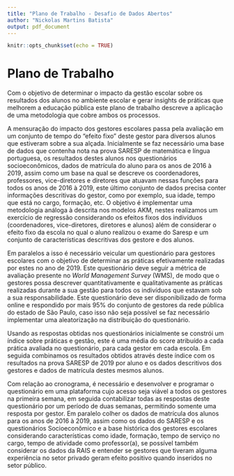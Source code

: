 ```yaml
---
title: "Plano de Trabalho - Desafio de Dados Abertos"
author: "Nickolas Martins Batista"
output: pdf_document
---
```


```r
knitr::opts_chunk$set(echo = TRUE)
```

# Plano de Trabalho

  Com o objetivo de determinar o impacto da gestão escolar sobre os resultados dos alunos no ambiente escolar e gerar insights de práticas que melhorem a educação pública este plano de trabalho descreve a aplicação de uma metodologia que cobre ambos os processos.
 
  A mensuração do impacto dos gestores escolares passa pela avaliação em um conjunto de tempo do "efeito fixo" deste gestor para diversos alunos que estiveram sobre a sua alçada. Inicialmente se faz necessário uma base de dados que contenha nota na prova SARESP de matemática e língua portuguesa, os resultados destes alunos nos questionários socioeconômicos, dados de matrícula do aluno para os anos de 2016 à 2019, assim como um base na qual se descreve os coordenadores, professores, vice-diretores e diretores que atuavam nessas funções para todos os anos de 2016 à 2019, este último conjunto de dados precisa conter informações descritivas do gestor, como por exemplo, sua idade, tempo que está no cargo, formação, etc. O objetivo é implementar uma metodologia análoga à descrita nos modelos AKM, nestes realizamos um exercício de regressão considerando os efeitos fixos dos indivíduos (coordenadores, vice-diretores, diretores e alunos) além de considerar o efeito fixo da escola no qual o aluno realizou o exame do Saresp e um conjunto de características descritivas dos gestore  e dos alunos.
 
  Em paralelos a isso é necessário veicular um questionário para gestores escolares com o objetivo de determinar as práticas efetivamente realizadas por estes no ano de 2019. Este questionário deve seguir a métrica de avaliação presente no *World Management Survey* (WMS), de modo que o gestores possa descrever quantitativamente e qualitativamente as práticas realizadas durante a sua gestão para todos os indivíduos que estavam sob a sua responsabilidade. Este questionário deve ser disponibilizado de forma online e respondido por mais 95% do conjunto de gestores da rede pública do estado de São Paulo, caso isso não seja possível se faz necessário implementar uma aleatorização na distribuição do questionário.
 
  Usando as respostas obtidas nos questionários inicialmente se constrói um índice sobre práticas e gestão, este é uma média do score atribuído a cada prática avaliada no questionário, para cada gestor em cada escola. Em seguida combinamos os resultados obtidos através deste índice com os resultados na prova SARESP de 2019 por aluno e os dados descritivos dos gestores e dados de matrícula destes mesmos alunos.
  
  Com relação ao cronograma, é necessário e desenvolver e programar o questionário em uma plataforma cujo acesso seja viável a todos os gestores na primeira semana, em seguida contabilizar todas as respostas deste questionário por um período de duas semanas, permitindo somente uma resposta por gestor. Em paralelo colher os dados de matrícula dos alunos para os anos de 2016 à 2019, assim como os dados do SARESP e os questionários Socioeconômico e a base histórica dos gestores escolares considerando características como idade, formação, tempo de serviço no cargo, tempo de atividade como professor(a), se possível também considerar os dados da RAIS e entender se gestores que tiveram alguma experiência no setor privado geram efeito positivo quando inseridos no setor público.      
